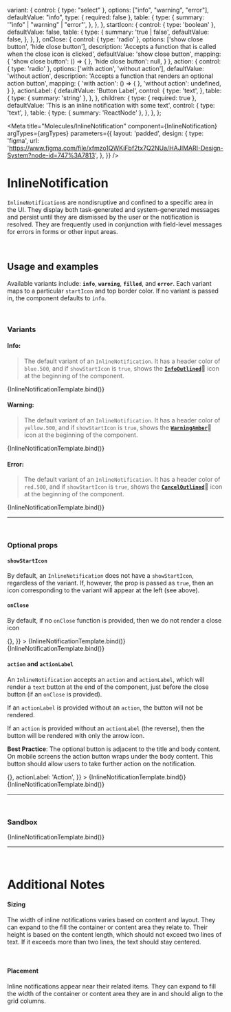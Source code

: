 

  variant: {
    control: { type: "select" },
    options: ["info", "warning", "error"],
    defaultValue: "info",
    type: { required: false },
    table: {
      type: {
        summary: '"info" | "warning" | "error"',
      },
    },
  },
  startIcon: {
    control: { type: 'boolean' },
    defaultValue: false,
    table: {
      type: {
        summary: 'true | false',
        defaultValue: false,
      },
    },
  },
  onClose: {
    control: { type: 'radio' },
    options: ['show close button', 'hide close button'],
    description: 'Accepts a function that is called when the close icon is clicked',
    defaultValue: 'show close button',
    mapping: {
      'show close button': () => { },
      'hide close button': null,
    }
  },
  action: {
    control: { type: 'radio' },
    options: ['with action', 'without action'],
    defaultValue: 'without action',
    description: 'Accepts a function that renders an optional action button',
    mapping: {
      'with action': () => { },
      'without action': undefined,
    }
  },
  actionLabel: {
    defaultValue: 'Button Label',
    control: {
      type: 'text',
    },
    table: {
      type: { summary: 'string' },
    },
  },
  children: {
    type: { required: true },
    defaultValue: 'This is an inline notification with some text',
    control: {
      type: 'text',
    },
    table: {
      type: { summary: 'ReactNode' },
    },
  },
};

<Meta
  title="Molecules/InlineNotification"
  component={InlineNotification}
  argTypes={argTypes}
  parameters={{
    layout: 'padded',
    design: {
      type: 'figma',
      url: 'https://www.figma.com/file/xfmzo1QWKiFbf2tx7Q2NUa/HAJIMARI-Design-System?node-id=747%3A7813',
    },
  }}
/>


# InlineNotification

`InlineNotification`s are nondisruptive and confined to a specific area in the UI. They display
both task-generated and system-generated messages and persist until they are dismissed by
the user or the notification is resolved. They are frequently used in conjunction with
field-level messages for errors in forms or other input areas.

<br />

## Usage and examples

Available variants include: <b>`info`</b>, <b>`warning`</b>, <b>`filled`</b>, and <b>`error`</b>.
Each variant maps to a particular `startIcon` and top border color. If no variant is passed in,
the component defaults to `info`.

<br />

### Variants

#### Info:

> The default variant of an `InlineNotification`.
It has a header color of `blue.500`, and if `showStartIcon` is `true`, shows the
[**`InfoOutlined`**](https://mui.com/material-ui/material-icons/?query=info&theme=Outlined&selected=InfoOutlined)🔗
icon at the beginning of the component.

<Canvas>
  <Story
    height="100px"
    name="Info"
    component={InlineNotification}
    args={{
      variant: 'info',
      children: `This is an informational inline notification`,
      showStartIcon: true,
      actionLabel: undefined,
    }}
  >
    {InlineNotificationTemplate.bind()}
  </Story>
</Canvas>

#### Warning:

> The default variant of an `InlineNotification`.
It has a header color of `yellow.500`, and if `showStartIcon` is `true`, shows the
[**`WarningAmber`**](https://mui.com/material-ui/material-icons/?query=warning&selected=WarningAmber)🔗
icon at the beginning of the component.

<Canvas>
  <Story
    height="100px"
    name="Warning"
    component={InlineNotification}
    args={{
      variant: 'warning',
      children: `This is a warning inline notification`,
      showStartIcon: true,
      actionLabel: undefined,
    }}
  >
    {InlineNotificationTemplate.bind()}
  </Story>
</Canvas>

#### Error:

> The default variant of an `InlineNotification`.
It has a header color of `red.500`, and if `showStartIcon` is `true`, shows the
[**`CancelOutlined`**](https://mui.com/material-ui/material-icons/?query=cancel&theme=Outlined&selected=CancelOutlined)🔗
icon at the beginning of the component.

<Canvas>
  <Story
    height="100px"
    name="Error"
    component={InlineNotification}
    args={{
      variant: 'error',
      children: `This is a error inline notification`,
      showStartIcon: true,
      actionLabel: undefined,
    }}
  >
    {InlineNotificationTemplate.bind()}
  </Story>
</Canvas>

---

<br />

### Optional props

#### `showStartIcon`

By default, an `InlineNotification` does not have a `showStartIcon`, regardless of the variant. If, however,
the prop is passed as `true`, then an icon corresponding to the variant will appear at the left (see above).

#### `onClose`

By default, if no `onClose` function is provided, then we do not render a close icon

<Canvas>
  <Story
    height="100px"
    name="With onClose"
    args={{
      children: 'This is an inline notification with an onClose',
      actionLabel: undefined,
      onClose: () => {},
    }}
  >
    {InlineNotificationTemplate.bind()}
  </Story>
</Canvas>

<Canvas>
  <Story
    height="100px"
    name="Without onClose"
    args={{
      children: 'This is an inline notification without an onClose',
      startIcon: true,
      actionLabel: undefined,
      onClose: undefined,
    }}
  >
    {InlineNotificationTemplate.bind()}
  </Story>
</Canvas>

#### `action` and `actionLabel`

An `InlineNotification` accepts an `action` and `actionLabel`, which will render a `text` button
at the end of the component, just before the close button (if an `onClose` is provided).

If an `actionLabel` is provided without an `action`, the button will not be rendered.

If an `action` is provided without an `actionLabel` (the reverse), then the button will be rendered
with only the arrow icon.

**Best Practice**:
The optional button is adjacent to the title and body content. On mobile screens the action button wraps
under the body content. This button should allow users to take further action on the notification.

<Canvas>
  <Story
    height="100px"
    name="With action"
    component={InlineNotification}
    args={{
      children: `This is an inline notification with an action`,
      startIcon: true,
      action: () => {},
      actionLabel: 'Action',
    }}
  >
    {InlineNotificationTemplate.bind()}
  </Story>
</Canvas>

<Canvas>
  <Story
    height="100px"
    name="Without action"
    component={InlineNotification}
    args={{
      children: `This is an inline notification without an action`,
      action: undefined,
      actionLabel: 'Action',
    }}
  >
    {InlineNotificationTemplate.bind()}
  </Story>
</Canvas>

---

<br />

### Sandbox

<Canvas>
  <Story
    name="Sandbox"
    height="100px"
  >
  {InlineNotificationTemplate.bind()}
  </Story>
</Canvas>

<ArgsTable of={InlineNotification} story="Sandbox" />

---

<br />

# Additional Notes

#### Sizing
The width of inline notifications varies based on content and layout. They can expand to
the fill the container or content area they relate to. Their height is based on the content length,
which should not exceed two lines of text. If it exceeds more than two lines, the text should
stay centered.

<br />

#### Placement
Inline notifications appear near their related items. They can expand to fill the width of the
container or content area they are in and should align to the grid columns.